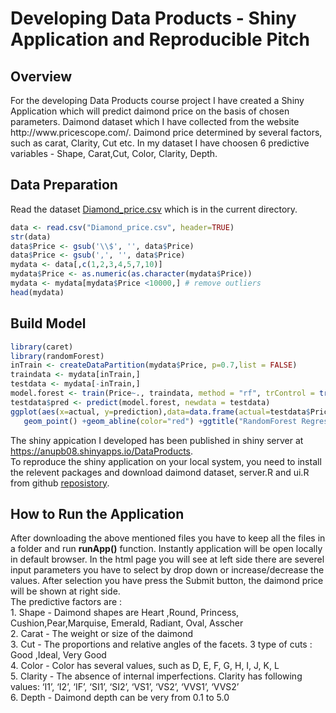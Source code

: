 
# Developing Data Products - Shiny Application and Reproducible Pitch

## Overview
For the developing Data Products course project I have created a Shiny Application which will predict daimond price on the basis of chosen parameters. Daimond dataset which I have collected from the website http://www.pricescope.com/. Daimond price determined by several factors, such as carat, Clarity, Cut etc. In my dataset I have choosen 6 predictive variables - Shape, Carat,Cut, Color, Clarity, Depth.

## Data Preparation
Read the dataset [Diamond_price.csv](https://github.com/anupb08/DataProducts) which is in the current directory.
```r
data <- read.csv("Diamond_price.csv", header=TRUE)
str(data)
data$Price <- gsub('\\$', '', data$Price)
data$Price <- gsub(',', '', data$Price)
mydata <- data[,c(1,2,3,4,5,7,10)]
mydata$Price <- as.numeric(as.character(mydata$Price))
mydata <- mydata[mydata$Price <10000,] # remove outliers
head(mydata)
```

## Build Model
```r
library(caret)
library(randomForest)
inTrain <- createDataPartition(mydata$Price, p=0.7,list = FALSE)
traindata <- mydata[inTrain,]
testdata <- mydata[-inTrain,]
model.forest <- train(Price~., traindata, method = "rf", trControl = trainControl(method = "cv", number = 3))
testdata$pred <- predict(model.forest, newdata = testdata)
ggplot(aes(x=actual, y=prediction),data=data.frame(actual=testdata$Price, prediction=predict(model.forest, testdata)))+ 
   geom_point() +geom_abline(color="red") +ggtitle("RandomForest Regression in R" )
```

The shiny appication I developed has been published in shiny server at [https://anupb08.shinyapps.io/DataProducts](https://anupb08.shinyapps.io/DataProducts).     
To reproduce the shiny application on your local system, you need to install the relevent packages and download daimond dataset, server.R and ui.R from github [reposistory](https://github.com/anupb08/DataProducts).     

## How to Run the Application
After downloading the above mentioned files you have to keep all the files in a folder and run **runApp()** function. Instantly application will be open locally in default browser. In the html page you will see at left side there are severel input parameters you have to select by drop down or increase/decrease the values. After selection you have press the Submit button, the daimond price will be shown at right side.   
The predictive factors are :    
1. Shape - Daimond shapes are Heart ,Round, Princess, Cushion,Pear,Marquise, Emerald, Radiant, Oval, Asscher    
2. Carat - The weight or size of the daimond     
3. Cut - The proportions and relative angles of the facets. 3 type of cuts : Good ,Ideal, Very Good    
4. Color - Color has several values, such as D, E, F, G, H, I, J, K, L       
5. Clarity - The absence of internal imperfections. Clarity has following values: 'I1', 'I2', 'IF', 'SI1', 'SI2', 'VS1', 'VS2', 'VVS1', 'VVS2'     
6. Depth - Daimond depth can be very from 0.1 to 5.0          
